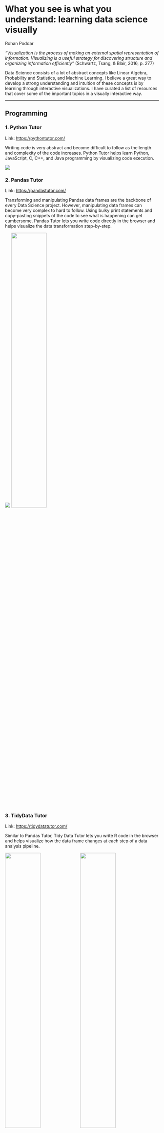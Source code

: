 # What you see is what you understand: learning data science visually

Rohan Poddar

*"Visualization is the process of making an external spatial representation of information. Visualizing is a useful strategy for discovering structure and organizing information efficiently"* (Schwartz, Tsang, & Blair, 2016, p. 277)

Data Science consists of a lot of abstract concepts like Linear Algebra, Probability and Statistics, and Machine Learning. I believe a great way to develop a strong understanding and intuition of these concepts is by learning through interactive visualizations. I have curated a list of resources that cover some of the important topics in a visually interactive way.

------------------------------------------------------------------------

## Programming

### 1. Python Tutor

Link: <https://pythontutor.com/>

Writing code is very abstract and become difficult to follow as the length and complexity of the code increases. Python Tutor helps learn Python, JavaScript, C, C++, and Java programming by visualizing code execution.

![](resources/learning_data_science_visually/Screenshot%202022-11-14%20at%201.14.10%20PM.png)

### 2. Pandas Tutor

Link: <https://pandastutor.com/>

Transforming and manipulating Pandas data frames are the backbone of every Data Science project. However, manipulating data frames can become very complex to hard to follow. Using bulky print statements and copy-pasting snippets of the code to see what is happening can get cumbersome. Pandas Tutor lets you write code directly in the browser and helps visualize the data transformation step-by-step.

![](resources/learning_data_science_visually/Screenshot%202022-11-14%20at%201.02.06%20PM.png) ![](resources/learning_data_science_visually/Screenshot%202022-11-14%20at%201.01.36%20PM.png){width="48%"}

### 3. TidyData Tutor

Link: <https://tidydatatutor.com/>

Similar to Pandas Tutor, Tidy Data Tutor lets you write R code in the browser and helps visualize how the data frame changes at each step of a data analysis pipeline.

![](resources/learning_data_science_visually/Screenshot%202022-11-14%20at%201.06.26%20PM.png){width="48%"} ![](resources/learning_data_science_visually/Screenshot%202022-11-14%20at%201.06.59%20PM.png){width="48%"}

------------------------------------------------------------------------

## Probability and Statistics

### 1. Seeing Theory

Link: <https://seeing-theory.brown.edu/>

Seeing Theory was created by an undergraduate student at Brown University with the aim of making statistics more accessible through interactive visualizations. Seeing theory breaks down statistical concepts into 6 chapters:

1.  **Basic Probability** - An introduction to the basic concepts of probability theory.\
    *Chance Events, Expectation and Variance*

    ![](resources/learning_data_science_visually/Screenshot%202022-11-14%20at%2012.36.48%20PM.png){width="48%"} ![](resources/learning_data_science_visually/Screenshot%202022-11-14%20at%2012.37.09%20PM.png){width="48%"}

2.  **Compound Probability** - Further discusses concepts that lie at the core of probability theory.\
    *Set Theory, Counting, Conditional Probability*

    ![](resources/learning_data_science_visually/Screenshot%202022-11-14%20at%2012.37.53%20PM.png){width="48%"} ![](resources/learning_data_science_visually/Screenshot%202022-11-14%20at%2012.38.27%20PM.png){width="48%"}

3.  **Probability Distributions** - Specifies the relative likelihoods of all possible outcomes.\
    *Random Variables, Discrete and Continuous, Central Limit Theorem*

    ![](resources/learning_data_science_visually/Screenshot%202022-11-14%20at%2012.39.08%20PM.png){width="48%"} ![](resources/learning_data_science_visually/Screenshot%202022-11-14%20at%2012.39.55%20PM.png){width="48%"}

4.  **Frequentist Inference** - The process of determining properties of an underlying distribution via the observation of data. *Point Estimation, Interval Estimation, The Bootstrap*

    ![](resources/learning_data_science_visually/Screenshot%202022-11-14%20at%2012.40.23%20PM.png){width="48%"} ![](resources/learning_data_science_visually/Screenshot%202022-11-14%20at%2012.41.17%20PM.png){width="48%"}

5.  **Bayesian Inference** - Techniques specifying how one should update one's beliefs upon observing data. *Bayes' Theorem, Likelihood, Prior to Posterior*

    ![](resources/learning_data_science_visually/Screenshot%202022-11-14%20at%2012.41.58%20PM.png){width="48%"} ![](resources/learning_data_science_visually/Screenshot%202022-11-14%20at%2012.42.58%20PM.png){width="48%"}

6.  **Regression Analysis** - An approach for modeling the linear relationship between two variables.\
    *Ordinary Least Squares, Correlation, Analysis of Variance*

    ![](resources/learning_data_science_visually/Screenshot%202022-11-14%20at%2012.43.40%20PM.png){width="48%"} ![](resources/learning_data_science_visually/Screenshot%202022-11-14%20at%2012.44.02%20PM.png){width="48%"}

------------------------------------------------------------------------

## Linear Algebra

### 1. Immersive Linear Algebra

Link: <http://immersivemath.com/ila/index.html>

Linear Algebra is another important area of Data Science that is very abstract which makes it hard to understand at times. Immersive Linear Algebra uses interactive figures to explain and simplify the different concepts.

![](resources/learning_data_science_visually/Screenshot%202022-11-14%20at%205.34.02%20PM.png){width="48%"} ![](resources/learning_data_science_visually/Screenshot%202022-11-14%20at%205.32.10%20PM.png){width="48%"}

------------------------------------------------------------------------

## Machine Learning

### 1. R2D3

Link: <http://www.r2d3.us/>

R2D3 describes itself as "an experiment in expressing statistical thinking with interactive design". The website visually introduces Machine Learning by visualizing the steps of understanding the data, creating and tuning a model that helps distinguish homes in New York from homes in San Francisco. It is broken down into 2 parts:

1.  **A visual introduction to machine learning**\
    (<http://www.r2d3.us/visual-intro-to-machine-learning-part-1/>)

    ![](resources/learning_data_science_visually/Screenshot%202022-11-14%20at%2012.00.00%20AM.png){width="48%"} ![](resources/learning_data_science_visually/Screenshot%202022-11-14%20at%2012.00.39%20AM.png){width="48%"}

2.  **Model Tuning and the Bias-Variance Tradeoff\
    **(<http://www.r2d3.us/visual-intro-to-machine-learning-part-2/>)

    ![](resources/learning_data_science_visually/Screenshot%202022-11-14%20at%2012.05.13%20AM.png){width="48%"} ![](resources/learning_data_science_visually/Screenshot%202022-11-14%20at%2012.05.30%20AM.png){width="48%"}

R2D3 also has a miscellaneous visualization piece on COVID-19.

1.  **Making sense of COVID19 through simulations\
    **(<http://www.r2d3.us/covid-19/>)

    ![](resources/learning_data_science_visually/Screenshot%202022-11-14%20at%2012.12.14%20AM.png){width="48%"} ![](resources/learning_data_science_visually/Screenshot%202022-11-14%20at%2012.12.32%20AM.png){width="48%"}

### 2. ConvNetJS

Link: <https://cs.stanford.edu/people/karpathy/convnetjs/index.html>

ConvNetJS is a Javascript library for training Deep Learning models (Neural Networks) entirely in your browser. It has an additional functionality of visualizing the models and the outputs at various layers. It's a great resource to explore some frequently used data sets and models.

![](resources/learning_data_science_visually/Screenshot%202022-11-14%20at%206.02.01%20PM.png){width="48%"}

![](resources/learning_data_science_visually/Screenshot%202022-11-14%20at%206.02.21%20PM.png){width="48%"}

### 3. AI Notes by DeepLearning.AI

Link: <https://www.deeplearning.ai/ai-notes/index.html>

AI Notes is a series of long-form tutorials with interactive visualizations that help build intuition about foundational deep learning concepts. It is broken down into 2 parts:

1.  **Initializing neural networks**

    ![](resources/learning_data_science_visually/Screenshot%202022-11-14%20at%206.07.30%20PM.png){width="48%"}
    
    ![](resources/learning_data_science_visually/Screenshot%202022-11-14%20at%206.08.01%20PM.png){width="48%"}

2.  **Parameter optimization in neural networks**

    ![](resources/learning_data_science_visually/Screenshot%202022-11-14%20at%206.08.38%20PM.png){width="48%"}
    
    ![](resources/learning_data_science_visually/Screenshot%202022-11-14%20at%206.09.07%20PM.png){width="48%"}

### 4. OpenAI Microscope

Link: <https://microscope.openai.com/models>

OpenAI Microscope is a collection of visualizations of every significant layer and neuron of several common "model organisms" which are often studied in interpretability. Microscope makes it easier to analyze the features that form inside these neural networks, and move towards understanding these complicated systems.

![](resources/learning_data_science_visually/Screenshot%202022-11-14%20at%206.18.31%20PM.png){width="48%"}

![](resources/learning_data_science_visually/Screenshot%202022-11-14%20at%206.19.25%20PM.png){width="48%"}

### 5. MLU-Explain

Link: <https://mlu-explain.github.io/>

MLU-Explain exists to teach important machine learning concepts through visual essays in a fun, informative, and accessible manner.

It includes topics like: Cross-Validation, Linear and Logistic Regression, ROC & AUC, Train, test and validation sets, Precision & Recall, Decision Trees & Random Forests, etc.


![](resources/learning_data_science_visually/Screenshot%202022-11-14%20at%206.22.35%20PM.png){width="48%"}

![](resources/learning_data_science_visually/Screenshot%202022-11-14%20at%206.23.00%20PM.png"){width="48%"}

------------------------------------------------------------------------

## Journals and Publications

### 1. Distill

Link: <https://distill.pub/>

Distill is a scientific journal that operated between 2016 and 2021. However, most of the research papers and articles on the website are very engaging and remain highly relevant for Data Scientists. Distill shares Machine Learning Research in interactive and new ways to facilitate learning and thinking.

![](resources/learning_data_science_visually/Screenshot%202022-11-14%20at%206.31.01%20PM.png){width="48%"}

![](resources/learning_data_science_visually/Screenshot%202022-11-14%20at%206.31.25%20PM.png){width="48%"}

### 2. The Pudding

Link: <https://pudding.cool/>

The Pudding is a digital publication with the aim of making data fun through their various visual essay on contemporary topics. While Pudding does not explicitly teach Data Science concepts, it's a great resource to see the fun ways of visualizing projects.

![](resources/learning_data_science_visually/Screenshot%202022-11-15%20at%205.54.30%20PM.png){width="48%"}

![](resources/learning_data_science_visually/Screenshot%202022-11-15%20at%205.54.57%20PM.png){width="48%"}

------------------------------------------------------------------------
